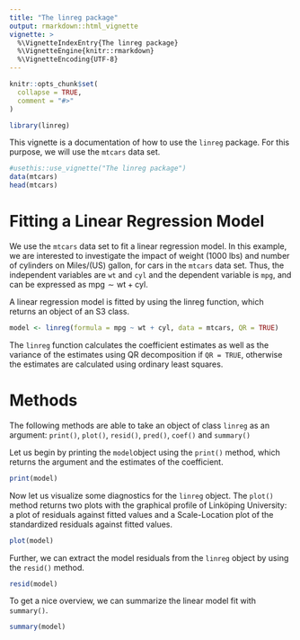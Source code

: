```yaml
---
title: "The linreg package"
output: rmarkdown::html_vignette
vignette: >
  %\VignetteIndexEntry{The linreg package}
  %\VignetteEngine{knitr::rmarkdown}
  %\VignetteEncoding{UTF-8}
---
```


```r
knitr::opts_chunk$set(
  collapse = TRUE,
  comment = "#>"
)
```




```r
library(linreg)
```


This vignette is a documentation of how to use the `linreg` package. 
For this purpose, we will use the `mtcars` data set.



```r
#usethis::use_vignette("The linreg package")
data(mtcars)
head(mtcars)
```


# Fitting a Linear Regression Model
We use the `mtcars` data set to fit a linear regression model. In this example, we are interested to 
investigate the impact of weight (1000 lbs) and number of cylinders on 
Miles/(US) gallon, for cars in the `mtcars` data set. Thus, the independent
variables are `wt` and `cyl` and the dependent variable is `mpg`,
and can be expressed as $\text{mpg} \sim \text{wt} + \text{cyl}$.

A linear regression model is fitted by using the linreg function, which returns an object of an S3 class. 

```r
model <- linreg(formula = mpg ~ wt + cyl, data = mtcars, QR = TRUE)
```


The `linreg` function calculates the coefficient estimates as well as the variance of the estimates using QR decomposition if `QR = TRUE`, otherwise the estimates are calculated using ordinary least squares.

# Methods

The following methods are able to take an object of class `linreg` as an argument: `print()`, `plot()`, `resid()`, `pred()`, `coef()` and `summary()`

Let us begin by printing the `model`object using the `print()` method, which returns the argument and the estimates of the coefficient.

```r
print(model)
```


Now let us visualize some diagnostics for the `linreg` object. The `plot()` method returns two plots with the graphical profile of Linköping University: a plot of residuals against fitted values and a Scale-Location plot of the standardized residuals against fitted values. 


```r
plot(model)
```


Further, we can extract the model residuals from the `linreg` object by using the `resid()` method. 


```r
resid(model)
```


To get a nice overview, we can summarize the linear model fit with `summary()`.


```r
summary(model)
```











